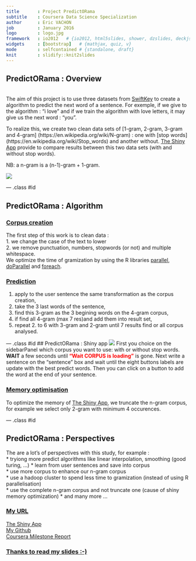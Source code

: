```yaml
---
title       : Project PredictORama
subtitle    : Coursera Data Science Specialization
author      : Eric VACHON
job         : January 2016
logo        : logo.jpg
framework   : io2012   # {io2012, html5slides, shower, dzslides, deckjs...}
widgets     : [bootstrap]   # {mathjax, quiz, v}
mode        : selfcontained # {standalone, draft}
knit        : slidify::knit2slides
--- 
```

<style>
aside.gdbar {
  height: 200px;
  width: 410px;
}
aside.gdbar img {
  width: 390px;
  height: 180px;
}

</style>

<!--
https://cran.r-project.org/bin/windows/Rtools/Rtools33.exe

library(devtools)
install_github('ramnathv/slidify', 'ramnathv')
install_github('ramnathv/slidifyLibraries', 'ramnathv')
-------------------------------------------------------------------------
options(rpubs.upload.method = "internal") 
library(slidify)
setwd("D:\\_GIT_\\Capston_Project")
slidify("slides.Rmd")
publish(title = 'Project PredictORama', 'slides.html', host = 'rpubs') 
This is the Capston project of the Coursera data scientist specialization done by Eric VACHON.
-------------------------------------------------------------------------
in libraries/frameworks/io2012/css/default.css

aside.gdbar {
  height: 200px;
  width: 410px;

aside.gdbar img {
  width: 390px;
  height: 180px;
-------------------------------------------------------------------------
.Rprofile put options(rpubs.upload.method = "internal") 

-->


## PredictORama : Overview
<br>
The aim of this project is to use three datasets from  [SwiftKey](https://d396qusza40orc.cloudfront.net/dsscapstone/dataset/Coursera-SwiftKey.zip) to create a algorithm to predict the next word of a sentence. 
For exemple, if we give to the algorithm : "i love" and if we train the algorithm with love letters, it may give us the next word : "you".

To realize this, we create two clean data sets of [1-gram, 2-gram, 3-gram and 4-gram] (https://en.wikipedia.org/wiki/N-gram) : one with [stop words] (https://en.wikipedia.org/wiki/Stop_words) and another without. [The Shiny App](https://ervachon.shinyapps.io/Capston_Project) provide to compare results between this two data sets (with and without stop words).  

NB: a n-gram is a (n-1)-gram + 1-gram.   

![](./assets/img/1-4gram.png)  

--- .class #id 

##  PredictORama : Algorithm  
### <u>Corpus creation</u>
The first step of this work is to clean data :  
1. we change the case of the text to lower  
2. we remove punctuation, numbers, stopwords (or not)  and multiple whitespace.    
We optimize the time of gramization by using the R libraries [parallel](https://stat.ethz.ch/R-manual/R-devel/library/parallel/doc/parallel.pdf), [doParallel](https://cran.r-project.org/web/packages/doParallel/index.html) and [foreach](https://cran.r-project.org/web/packages/foreach/index.html).

### <u>Prediction</u>
1. apply to the user sentence the same transformation as the corpus creation,
2. take the 3 last words of the sentence,
3. find this 3-gram as the 3 begining words on the 4-gram corpus,
4. if find all 4-gram (max 7 res)and add them into result set,
5. repeat 2. to 6 with 3-gram and 2-gram until 7 results find or all corpus analysed.

--- .class #id 
##  PredictORama : Shiny app
[![](./assets/img/PredictORama2.png)](https://ervachon.shinyapps.io/Capston_Project)
First you choice on the sidebarPanel which corpus you want to use: with or without stop words. **WAIT** a few seconds until <font color="red">**"Wait CORPUS is loading"**</font> is gone. Next write a sentence on the "sentence" box and wait until the eight buttons labels are update with the best predict words. Then you can click on a button to add the word at the end of your sentence. 

### <u>Memory optimisation</u>
To optimize the memory of [The Shiny App](https://ervachon.shinyapps.io/Capston_Project), we truncate the n-gram corpus, for example  we select only 2-gram with minimum 4 occurences.

--- .class #id  

##  PredictORama : Perspectives

The are a lot's of perspectives with this study, for example :  
* tryiong more predict algorithms like linear interpolation, smoothing (good turing, ...) 
* learn from user sentences and save into corpus  
* use more corpus to enhance our n-gram corpus  
* use a hadoop cluster to spend less time to gramization (instead of using R parallelisation)  
* use the complete n-gram corpus and not truncate one (cause of shiny memory optimization)
* and many more ...

### <u>My URL</u>
[The Shiny App](https://ervachon.shinyapps.io/Capston_Project)  
[My Github](https://github.com/ervachon/Capston_Project)  
[Coursera Milestone Report](http://rpubs.com/ervachon/139299)
<br>  

### <u>Thanks to read my slides :-)</u>

